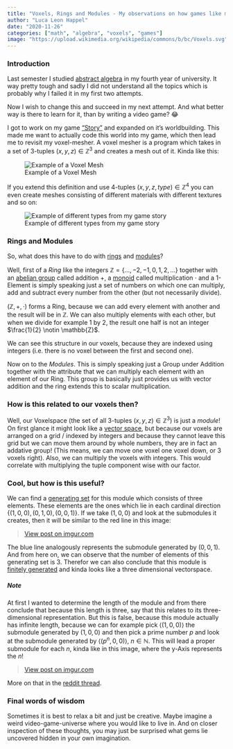 ```yaml
---
title: "Voxels, Rings and Modules - My observations on how games like minecraft relate to abstract algebra"
author: "Luca Leon Happel"
date: "2020-11-26"
categories: ["math", "algebra", "voxels", "games"]
image: "https://upload.wikimedia.org/wikipedia/commons/b/bc/Voxels.svg"
---
```


### Introduction

Last semester I studied [abstract algebra](https://en.wikipedia.org/wiki/Abstract_algebra)
in my fourth year of university. It way pretty tough and sadly I did
not understand all the topics which is probably why I failed it in my
first two attempts.

Now I wish to change this and succeed in my next attempt.
And what better way is there to learn for it, than by writing a video
game? 😂

I got to work on my game ["Story"](https://github.com/Quoteme/story)
and expanded on it's worldbuilding. This made me want to actually code
this world into my game, which then lead me to revisit my voxel-mesher.
A voxel mesher is a program which takes in a set of 3-tuples
$(x,y,z) \in \mathbb{Z}^3$ and creates a mesh out of it. Kinda like
this:

![Example of a Voxel Mesh](https://upload.wikimedia.org/wikipedia/commons/b/bc/Voxels.svg)

If you extend this definition and use 4-tuples $(x,y,z,type)\in\mathbb{Z}^4$
you can even create meshes consisting of different materials with
different textures and so on:

![Example of different types from my game story](https://camo.githubusercontent.com/aaf2980eb37da3e0ed4b1f5c351642c788cd90316b018259a0f17f248fb2fca1/68747470733a2f2f692e696d6775722e636f6d2f496d65416c75332e676966)

### Rings and Modules

So, what does this have to do with
[rings](https://en.wikipedia.org/wiki/Ring_(mathematics)) and
[modules](https://en.wikipedia.org/wiki/Module_(mathematics))?

Well, first of a _Ring_ like the integers $\mathbb{Z}=\{\dots,-2,-1,0,1,2,\dots\}$
together with an [abelian group](https://en.wikipedia.org/wiki/Abelian_group)
called addition $+$, a [monoid](https://en.wikipedia.org/wiki/Monoid)
called multiplication $\cdot$ and a $1$-Element is simply speaking
just a set of numbers on which one can multiply, add and subtract
every number from the other (but not necessarily divide).

$(\mathbb{Z}, +, \cdot)$ forms a Ring, because we can add every element
with another and the result will be in $\mathbb{Z}$. We can also
multiply elements with each other, but when we divide for example $1$
by $2$, the result one half is not an integer $\frac{1}{2} \notin \mathbb{Z}$.

We can see this structure in our voxels, because they are indexed
using integers (i.e. there is no voxel between the first and second one).

Now on to the _Modules_. This is simply speaking just a Group under
Addition together with the attribute that we can multiply each element
with an element of our Ring. This group is basically just provides us
with vector addition and the ring extends this to scalar multiplication.

### How is this related to our voxels then?

Well, our Voxelspace (the set of all 3-tuples $(x,y,z)\in\mathbb{Z}^3$)
is just a _module_! On first glance it might look like a
[vector space](https://en.wikipedia.org/wiki/Vector_space), but because
our voxels are arranged on a grid / indexed by integers and because they
cannot leave this grid but we can move them around by whole numbers,
they are in fact an addative group! (This means, we can move one voxel
one voxel down, or 3 voxels right).
Also, we can multiply the voxels with integers. This would correlate
with multiplying the tuple component wise with our factor.


### Cool, but how is this useful?

We can find a [generating set](https://en.wikipedia.org/wiki/Generating_set_of_a_module)
for this module which consists of three elements. These elements are
the ones which lie in each cardinal direction
$\{(1,0,0),(0,1,0),(0,0,1)\}$. If we take $(1,0,0)$
and look at the submodules it creates, then it will be similar to the
red line in this image:

<blockquote class="imgur-embed-pub" lang="en" data-id="5P7as95">
<a href="https://imgur.com/5P7as95">View post on imgur.com</a>
</blockquote>
<script async src="//s.imgur.com/min/embed.js" charset="utf-8"></script>

The blue line analogously represents the submodule generated by $(0,0,1)$.
And from here on, we can observe that the number of elements of this
generating set is 3. Therefor we can also conclude that this module
is [finitely generated](https://en.wikipedia.org/wiki/Finitely_generated_module)
and kinda looks like a three dimensional vectorspace.

##### Note

At first I wanted to determine the length of the module and from there
conclude that because this length is three, say that this relates to
its three-dimensional representation. But this is false, because this
module actually has infinite length, because we can for example
pick $\langle(1,0,0)\rangle$ the submodule generated by $(1,0,0)$
and then pick a prime number $p$ and look at the submodule generated by
$\langle(p^n,0,0)\rangle, \> n\in\mathbb{N}$. This will lead a proper
submodule for each $n$, kinda like in this image, where the
y-Axis represents the $n$!

<blockquote class="imgur-embed-pub" lang="en" data-id="umB2aNP">
<a href="https://imgur.com/umB2aNP">View post on imgur.com</a>
</blockquote>
<script async src="//s.imgur.com/min/embed.js" charset="utf-8"></script>

More on that in the [reddit thread](https://www.reddit.com/r/math/comments/k30zol/voxels_rings_and_modules_my_observations_on_how/?utm_source=share&utm_medium=web2x&context=3).

<!--

Basically this gives intuition into what the length of a module is.
The [length of a module](https://en.wikipedia.org/wiki/Length_of_a_module)
is just the longest chain of submodules a module has, where a submodule
is a proper subset of our module which is invariant under multiplication.

In terms of voxels this means:

<blockquote class="imgur-embed-pub" lang="en" data-id="5P7as95">
<a href="https://imgur.com/5P7as95">View post on imgur.com</a>
</blockquote>
<script async src="//s.imgur.com/min/embed.js" charset="utf-8"></script>

The blue arrow is a submodule, as is the red module. In fact, the entire
floor is a submodule (the floor includes the red arrow as a submodule,
and the floor also includes the blue arrow as a submodule). And all these
submodules are submodules of my entire level which is a subset of a
"voxelspace".

Now the length of a submodule also makes sense intuitively! If we consider
the entire level as a module, then we could pick the floor as a submodule
and then we could pick the red arrow as a submodule of the floor submodule,
and finally pick the empty-set as a submodule. But now we are stuck and
have no more submodules of this _submodule_ of the red arrow _submodule_ of the
floor _submodule_. (Actually, this is the longest chain of proper
submodules one could take here). How many submodules are we deep now?
The answer is _3_! Therefor this module is of length three, which
correlates to a vectorspace of dimension _3_!

-->

### Final words of wisdom

Sometimes it is best to relax a bit and just be creative. Maybe imagine
a weird video-game-universe where you would like to live in. And on closer
inspection of these thoughts, you may just be surprised what gems lie
uncovered hidden in your own imagination.